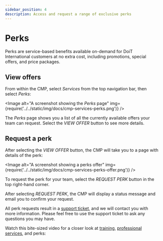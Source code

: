 ```yaml
---
sidebar_position: 4
description: Access and request a range of exclusive perks
---
```


# Perks

Perks are service-based benefits available on-demand for DoiT International customers at no extra cost, including promotions, special offers, and price packages.

## View offers

From within the CMP, select _Services_ from the top navigation bar, then select _Perks_:


<Image
  alt="A screenshot showing the _Perks_ page"
  img={require('../../static/img/docs/cmp-services-perks.png')}
/>

The _Perks_ page shows you a list of all the currently available offers your team can request. Select the _VIEW OFFER_ button to see more details.

## Request a perk

After selecting the _VIEW OFFER_ button, the CMP will take you to a page with details of the perk:

<Image
  alt="A screenshot showing a perks offer"
  img={require('../../static/img/docs/cmp-services-perks-offer.png')}
/>

To request the perk for your team, select the _REQUEST PERK_ button in the top right-hand corner.

After selecting _REQUEST PERK_, the CMP will display a status message and email you to confirm your request.

All perk requests result in a [support ticket](consulting-support/index.mdx), and we will contact you with more information. Please feel free to use the support ticket to ask any questions you may have.

Watch this bite-sized video for a closer look at [training](training.mdx), [professional services](proserv.mdx), and perks:


<LoomEmbed id="9ff183270cb84e32817818589a80d37e" />
